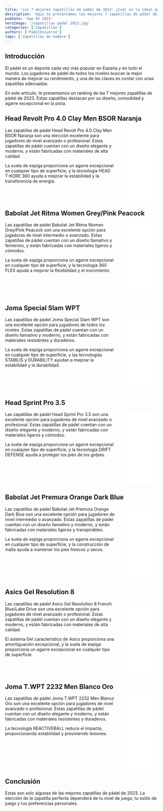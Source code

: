 ```yaml
---
title: 'Las 7 mejores zapatillas de pádel de 2023: ¿Cuál es la ideal para ti?'
description: 'Aquí te presentamos las mejores 7 zapatillas de pádel del año 2023 para simplificar tu elección.'
pubDate: 'Sep 01 2023'
heroImage: '/zapatillas padel 2023.jpg'
categories: ['Zapatillas']
authors: ['PadelUniverse']
tags: ['Zapatillas de hombre']
---
```




## Introducción

El pádel es un deporte cada vez más popular en España y en todo el mundo. Los jugadores de pádel de todos los niveles buscan la mejor manera de mejorar su rendimiento, y una de las claves es contar con unas zapatillas adecuadas.

En este artículo, te presentamos un ranking de las 7 mejores zapatillas de pádel de 2023. Estas zapatillas destacan por su diseño, comodidad y agarre excepcional en la pista.

## Head Revolt Pro 4.0 Clay Men BSOR Naranja

<div style='display: flex; justify-content: space-between;'>
<div style='width=80%; margin-right: 20px;'>
Las zapatillas de pádel Head Revolt Pro 4.0 Clay Men BSOR Naranja son una elección excelente para jugadores de nivel avanzado o profesional. Estas zapatillas de pádel cuentan con un diseño elegante y moderno, y están fabricadas con materiales de alta calidad.

La suela de espiga proporciona un agarre excepcional en cualquier tipo de superficie, y la tecnología HEAD T-KORE 360 ayuda a mejorar la estabilidad y la transferencia de energía.

</div>
<div style='width=20%;'>
<iframe sandbox="allow-popups allow-scripts allow-modals allow-forms allow-same-origin" style="width:120px;height:240px;" marginwidth="0" marginheight="0" scrolling="no" frameborder="0" src="//rcm-eu.amazon-adsystem.com/e/cm?lt1=_blank&bc1=000000&IS2=1&bg1=FFFFFF&fc1=000000&lc1=0000FF&t=developerbl06-21&language=es_ES&o=30&p=8&l=as4&m=amazon&f=ifr&ref=as_ss_li_til&asins=B09SD9TN1J&linkId=c031d26073aa3e995421ef6c8c2ef41e"></iframe>
</div>
</div>




## Babolat Jet Ritma Women Grey/Pink Peacock
<div style='display: flex; justify-content: space-between;'>
<div style='width=80%; margin-right: 20px;'>
Las zapatillas de pádel Babolat Jet Ritma Women Grey/Pink Peacock son una excelente opción para jugadoras de nivel intermedio o avanzado. Estas zapatillas de pádel cuentan con un diseño llamativo y femenino, y están fabricadas con materiales ligeros y cómodos.

La suela de espiga proporciona un agarre excepcional en cualquier tipo de superficie, y la tecnología 360 FLEX ayuda a mejorar la flexibilidad y el movimiento.

</div>
<div style='width=20%;'>
<iframe sandbox="allow-popups allow-scripts allow-modals allow-forms allow-same-origin" style="width:120px;height:240px;" marginwidth="0" marginheight="0" scrolling="no" frameborder="0" src="//rcm-eu.amazon-adsystem.com/e/cm?lt1=_blank&bc1=000000&IS2=1&bg1=FFFFFF&fc1=000000&lc1=0000FF&t=developerbl06-21&language=es_ES&o=30&p=8&l=as4&m=amazon&f=ifr&ref=as_ss_li_til&asins=B0992L4GXL&linkId=71062959b5372df0ff40f5125a1bde51"></iframe>
</div>
</div>



## Joma Special Slam WPT
<div style='display: flex; justify-content: space-between;'>
<div style='width=80%; margin-right: 20px;'>
Las zapatillas de pádel Joma Special Slam WPT son una excelente opción para jugadores de todos los niveles. Estas zapatillas de pádel cuentan con un diseño llamativo y moderno, y están fabricadas con materiales resistentes y duraderos.

La suela de espiga proporciona un agarre excepcional en cualquier tipo de superficie, y las tecnologías STABILIS y DURABILITY ayudan a mejorar la estabilidad y la durabilidad.

</div>
<div style='width=20%;'>
<iframe sandbox="allow-popups allow-scripts allow-modals allow-forms allow-same-origin" style="width:120px;height:240px;" marginwidth="0" marginheight="0" scrolling="no" frameborder="0" src="//rcm-eu.amazon-adsystem.com/e/cm?lt1=_blank&bc1=000000&IS2=1&bg1=FFFFFF&fc1=000000&lc1=0000FF&t=developerbl06-21&language=es_ES&o=30&p=8&l=as4&m=amazon&f=ifr&ref=as_ss_li_til&asins=B0BV7FV931&linkId=58e9add4fe4ee4ea45e7e805f80c14a0"></iframe>
</div>
</div>


## Head Sprint Pro 3.5
<div style='display: flex; justify-content: space-between;'>
<div style='width=80%; margin-right: 20px;'>
Las zapatillas de pádel Head Sprint Pro 3.5 son una excelente opción para jugadores de nivel avanzado o profesional. Estas zapatillas de pádel cuentan con un diseño elegante y moderno, y están fabricadas con materiales ligeros y cómodos.

La suela de espiga proporciona un agarre excepcional en cualquier tipo de superficie, y la tecnología DRIFT DEFENSE ayuda a proteger los pies de los golpes.

</div>
<div style='width=20%;'>
<iframe sandbox="allow-popups allow-scripts allow-modals allow-forms allow-same-origin" style="width:120px;height:240px;" marginwidth="0" marginheight="0" scrolling="no" frameborder="0" src="//rcm-eu.amazon-adsystem.com/e/cm?lt1=_blank&bc1=000000&IS2=1&bg1=FFFFFF&fc1=000000&lc1=0000FF&t=developerbl06-21&language=es_ES&o=30&p=8&l=as4&m=amazon&f=ifr&ref=as_ss_li_til&asins=B0BTB2WLSC&linkId=33c67536ae89061a23182a0fa6e517a9"></iframe>
</div>
</div>




## Babolat Jet Premura Orange Dark Blue
<div style='display: flex; justify-content: space-between;'>
<div style='width=80%; margin-right: 20px;'>
Las zapatillas de pádel Babolat Jet Premura Orange Dark Blue son una excelente opción para jugadores de nivel intermedio o avanzado. Estas zapatillas de pádel cuentan con un diseño llamativo y moderno, y están fabricadas con materiales ligeros y transpirables.

La suela de espiga proporciona un agarre excepcional en cualquier tipo de superficie, y la construcción de malla ayuda a mantener los pies frescos y secos.

</div>
<div style='width=20%;'>
<iframe sandbox="allow-popups allow-scripts allow-modals allow-forms allow-same-origin" style="width:120px;height:240px;" marginwidth="0" marginheight="0" scrolling="no" frameborder="0" src="//rcm-eu.amazon-adsystem.com/e/cm?lt1=_blank&bc1=000000&IS2=1&bg1=FFFFFF&fc1=000000&lc1=0000FF&t=developerbl06-21&language=es_ES&o=30&p=8&l=as4&m=amazon&f=ifr&ref=as_ss_li_til&asins=B09T6D6RTB&linkId=a7a75b4bf51e6e8c1af0b579236a00e4"></iframe>
</div>
</div>


## Asics Gel Resolution 8
<div style='display: flex; justify-content: space-between;'>
<div style='width=80%; margin-right: 20px;'>
Las zapatillas de pádel Asics Gel Resolution 8 French Blue/Lake Drive son una excelente opción para jugadores de nivel avanzado o profesional. Estas zapatillas de pádel cuentan con un diseño elegante y moderno, y están fabricadas con materiales de alta calidad.

El sistema Gel característico de Asics proporciona una amortiguación excepcional, y la suela de espiga proporciona un agarre excepcional en cualquier tipo de superficie.

</div>
<div style='width=20%;'>
<iframe sandbox="allow-popups allow-scripts allow-modals allow-forms allow-same-origin" style="width:120px;height:240px;" marginwidth="0" marginheight="0" scrolling="no" frameborder="0" src="//rcm-eu.amazon-adsystem.com/e/cm?lt1=_blank&bc1=000000&IS2=1&bg1=FFFFFF&fc1=000000&lc1=0000FF&t=developerbl06-21&language=es_ES&o=30&p=8&l=as4&m=amazon&f=ifr&ref=as_ss_li_til&asins=B09MWG6CFW&linkId=cc7e9c86b7deee602df6afcc2584959d"></iframe>
</div>
</div>


## Joma T.WPT 2232 Men Blanco Oro
<div style='display: flex; justify-content: space-between;'>
<div style='width=80%; margin-right: 20px;'>
Las zapatillas de pádel Joma T.WPT 2232 Men Blanco Oro son una excelente opción para jugadores de nivel avanzado o profesional. Estas zapatillas de pádel cuentan con un diseño elegante y moderno, y están fabricadas con materiales resistentes y duraderos.

La tecnología REACTIVEBALL reduce el impacto, proporcionando estabilidad y previniendo lesiones.

</div>
<div style='width=20%;'>
<iframe sandbox="allow-popups allow-scripts allow-modals allow-forms allow-same-origin" style="width:120px;height:240px;" marginwidth="0" marginheight="0" scrolling="no" frameborder="0" src="//rcm-eu.amazon-adsystem.com/e/cm?lt1=_blank&bc1=000000&IS2=1&bg1=FFFFFF&fc1=000000&lc1=0000FF&t=developerbl06-21&language=es_ES&o=30&p=8&l=as4&m=amazon&f=ifr&ref=as_ss_li_til&asins=B0B4KV3VY4&linkId=88be378e3b0800ad4f47bb7e851ff0da"></iframe>
</div>
</div>


## Conclusión

Estas son solo algunas de las mejores zapatillas de pádel de 2023. La elección de la zapatilla perfecta dependerá de tu nivel de juego, tu estilo de juego y tus preferencias personales.
